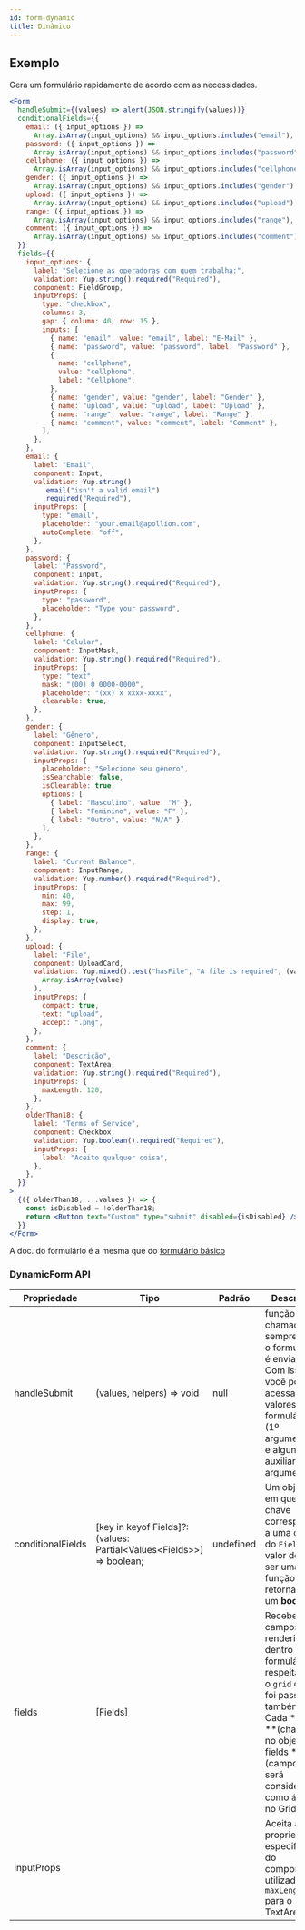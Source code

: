 ```yaml
---
id: form-dynamic
title: Dinâmico
---
```



## Exemplo

Gera um formulário rapidamente de acordo com as necessidades.

<DynamicFormExample />

```jsx {3-12}
<Form
  handleSubmit={(values) => alert(JSON.stringify(values))}
  conditionalFields={{
    email: ({ input_options }) =>
      Array.isArray(input_options) && input_options.includes("email"),
    password: ({ input_options }) =>
      Array.isArray(input_options) && input_options.includes("password"),
    cellphone: ({ input_options }) =>
      Array.isArray(input_options) && input_options.includes("cellphone"),
    gender: ({ input_options }) =>
      Array.isArray(input_options) && input_options.includes("gender"),
    upload: ({ input_options }) =>
      Array.isArray(input_options) && input_options.includes("upload"),
    range: ({ input_options }) =>
      Array.isArray(input_options) && input_options.includes("range"),
    comment: ({ input_options }) =>
      Array.isArray(input_options) && input_options.includes("comment"),
  }}
  fields={{
    input_options: {
      label: "Selecione as operadoras com quem trabalha:",
      validation: Yup.string().required("Required"),
      component: FieldGroup,
      inputProps: {
        type: "checkbox",
        columns: 3,
        gap: { column: 40, row: 15 },
        inputs: [
          { name: "email", value: "email", label: "E-Mail" },
          { name: "password", value: "password", label: "Password" },
          {
            name: "cellphone",
            value: "cellphone",
            label: "Cellphone",
          },
          { name: "gender", value: "gender", label: "Gender" },
          { name: "upload", value: "upload", label: "Upload" },
          { name: "range", value: "range", label: "Range" },
          { name: "comment", value: "comment", label: "Comment" },
        ],
      },
    },
    email: {
      label: "Email",
      component: Input,
      validation: Yup.string()
        .email("isn't a valid email")
        .required("Required"),
      inputProps: {
        type: "email",
        placeholder: "your.email@apollion.com",
        autoComplete: "off",
      },
    },
    password: {
      label: "Password",
      component: Input,
      validation: Yup.string().required("Required"),
      inputProps: {
        type: "password",
        placeholder: "Type your password",
      },
    },
    cellphone: {
      label: "Celular",
      component: InputMask,
      validation: Yup.string().required("Required"),
      inputProps: {
        type: "text",
        mask: "(00) 0 0000-0000",
        placeholder: "(xx) x xxxx-xxxx",
        clearable: true,
      },
    },
    gender: {
      label: "Gênero",
      component: InputSelect,
      validation: Yup.string().required("Required"),
      inputProps: {
        placeholder: "Selecione seu gênero",
        isSearchable: false,
        isClearable: true,
        options: [
          { label: "Masculino", value: "M" },
          { label: "Feminino", value: "F" },
          { label: "Outro", value: "N/A" },
        ],
      },
    },
    range: {
      label: "Current Balance",
      component: InputRange,
      validation: Yup.number().required("Required"),
      inputProps: {
        min: 40,
        max: 99,
        step: 1,
        display: true,
      },
    },
    upload: {
      label: "File",
      component: UploadCard,
      validation: Yup.mixed().test("hasFile", "A file is required", (value) =>
        Array.isArray(value)
      ),
      inputProps: {
        compact: true,
        text: "upload",
        accept: ".png",
      },
    },
    comment: {
      label: "Descrição",
      component: TextArea,
      validation: Yup.string().required("Required"),
      inputProps: {
        maxLength: 120,
      },
    },
    olderThan18: {
      label: "Terms of Service",
      component: Checkbox,
      validation: Yup.boolean().required("Required"),
      inputProps: {
        label: "Aceito qualquer coisa",
      },
    },
  }}
>
  {({ olderThan18, ...values }) => {
    const isDisabled = !olderThan18;
    return <Button text="Custom" type="submit" disabled={isDisabled} />;
  }}
</Form>
```

A doc. do formulário é a mesma que do [formulário básico](form-basic#api-doc)

### DynamicForm API

| Propriedade       | Tipo                                                                    | Padrão    | Descrição                                                                                                                                                                                         |
| ----------------- | ----------------------------------------------------------------------- | --------- | ------------------------------------------------------------------------------------------------------------------------------------------------------------------------------------------------- |
| handleSubmit      | (values, helpers) => void                                               | null      | função que é chamada sempre que o formulário é enviado. Com isso, você pode acessar os valores do formulário (1º argumento) e alguns auxiliares (2º argumento).                                   |
| conditionalFields | [key in keyof Fields]?: (values: Partial<Values<Fields\>\>) => boolean; | undefined | Um objeto em que cada chave corresponde a uma chave do `Field`, o valor deve ser uma função retornando um **boolean**                                                                             |
| fields            | [Fields]                                                                |           | Receberá os campos e os renderizará dentro do formulário, respeitando o `grid` que foi passado também. Cada ** key **(chave) no objeto ** fields **(campos) será considerada como `área` no Grid. |
| inputProps        |                                                                         |           | Aceita as propriedades especificas do componente utilizado. Ex: `maxLength` para o TextArea                                                                                                       |

